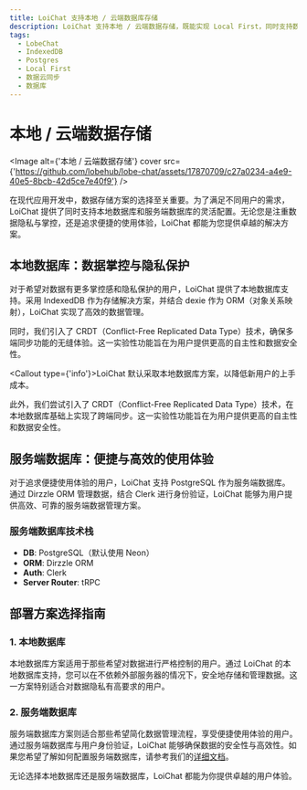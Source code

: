 ```yaml
---
title: LoiChat 支持本地 / 云端数据库存储
description: LoiChat 支持本地 / 云端数据存储，既能实现 Local First，同时支持数据云同步。
tags:
  - LobeChat
  - IndexedDB
  - Postgres
  - Local First
  - 数据云同步
  - 数据库
---
```


# 本地 / 云端数据存储

<Image
  alt={'本地 / 云端数据存储'}
  cover
  src={'https://github.com/lobehub/lobe-chat/assets/17870709/c27a0234-a4e9-40e5-8bcb-42d5ce7e40f9'}
/>

在现代应用开发中，数据存储方案的选择至关重要。为了满足不同用户的需求，LoiChat 提供了同时支持本地数据库和服务端数据库的灵活配置。无论您是注重数据隐私与掌控，还是追求便捷的使用体验，LoiChat 都能为您提供卓越的解决方案。

## 本地数据库：数据掌控与隐私保护

对于希望对数据有更多掌控感和隐私保护的用户，LoiChat 提供了本地数据库支持。采用 IndexedDB 作为存储解决方案，并结合 dexie 作为 ORM（对象关系映射），LoiChat 实现了高效的数据管理。

同时，我们引入了 CRDT（Conflict-Free Replicated Data Type）技术，确保多端同步功能的无缝体验。这一实验性功能旨在为用户提供更高的自主性和数据安全性。

<Callout type={'info'}>LoiChat 默认采取本地数据库方案，以降低新用户的上手成本。</Callout>

此外，我们尝试引入了 CRDT（Conflict-Free Replicated Data Type）技术，在本地数据库基础上实现了跨端同步。这一实验性功能旨在为用户提供更高的自主性和数据安全性。

## 服务端数据库：便捷与高效的使用体验

对于追求便捷使用体验的用户，LoiChat 支持 PostgreSQL 作为服务端数据库。通过 Dirzzle ORM 管理数据，结合 Clerk 进行身份验证，LoiChat 能够为用户提供高效、可靠的服务端数据管理方案。

### 服务端数据库技术栈

- **DB**: PostgreSQL（默认使用 Neon）
- **ORM**: Dirzzle ORM
- **Auth**: Clerk
- **Server Router**: tRPC

## 部署方案选择指南

### 1. 本地数据库

本地数据库方案适用于那些希望对数据进行严格控制的用户。通过 LoiChat 的本地数据库支持，您可以在不依赖外部服务器的情况下，安全地存储和管理数据。这一方案特别适合对数据隐私有高要求的用户。

### 2. 服务端数据库

服务端数据库方案则适合那些希望简化数据管理流程，享受便捷使用体验的用户。通过服务端数据库与用户身份验证，LoiChat 能够确保数据的安全性与高效性。如果您希望了解如何配置服务端数据库，请参考我们的[详细文档](/zh/docs/self-hosting/advanced/server-database)。

无论选择本地数据库还是服务端数据库，LoiChat 都能为你提供卓越的用户体验。
